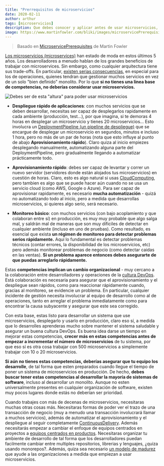 ```yaml
---
title: "Prerrequisitos de microservicios"
date: 2020-02-11
author: arthur
tags: [microservicios]
description: Que debes conocer y aplicar antes de usar microservicios, microservices, o sino tendras graves problemas traducido de Martin Fowler
image: https://www.martinfowler.com/bliki/images/microservicePrerequisites/sketch.png
---
```


> Basado en [MicroservicePrerequisites](https://www.martinfowler.com/bliki/MicroservicePrerequisites.html) de Martin Fowler

[Los microservicios (microservices)][1] han estado de moda en estos últimos 5 años. Los desarrolladores a menudo hablan de los grandes beneficios de trabajar con microservices. Sin embargo, como cualquier arquitectura tiene sus trade-offs. En particular, [existen serias consecuencias][1], en especial para los de operaciones, quienes tendran que gestionar muchos servicios en vez de un solo "bien definido" monolito. Por lo que **si no tienes una linea base de competencias, no deberías considerar usar microservicios.**

![Debes ser de esta "altura" para poder usar microservicios](https://www.martinfowler.com/bliki/images/microservicePrerequisites/sketch.png)

- **Despliegue rápido de aplicaciones**: con muchos servicios que se deben desarrollar, necesitas ser capaz de desplegarlos rapidamente en cada ambiente (producción, test...), por que imagina, si te demoras 4 horas en desplegar un microservicio y tienes 20 microservicios... Esto involucra un [DeploymentPipeline (un pipeline de despliegue)](https://www.martinfowler.com/bliki/DeploymentPipeline.html) que se encargue de desplegar un microservicio en segundos, minutos e incluso 1 hora, pero no más de un par de horas (nota que esto influye al punto de abajo **Aprovisionamiento rápido**). Claro quiza al inicio empiezes desplegando manualmente, automatizando alguna parte del DeploymentPipeline, pero gradualmente llegando a automatizar prácticamente todo.

- **Aprovisionamiento rápido**: debes ser capaz de levantar y correr un nuevo servidor (servidores donde están alojados tus microservicios) en cuestión de horas. Claro, esto es algo natural si usas [CloudComputing](https://www.martinfowler.com/bliki/CloudComputing.html), pero tambien es algo que se puede hacer aún cuando no se usa un servicio cloud (como AWS, Google o Azure). Para ser capaz de aprovisionar rapidamente, es necesario **mucha automatización** - quizá no automatizando todo al inicio, pero a medida que desarrollas microservicios, si quieres algo serio, será necesario.

- **Monitoreo básico**: con muchos servicios (con bajo acoplamiento y que colaboran entre sí) en producción, es muy muy probable que algo salga mal, y saldrán mal de maneras que son muy dificiles de detectar en cualquier ambiente (incluso en uno de pruebas). Como resultado, es esencial que exista **un régimen de monitoreo para detectar problemas serios rápidamente.** Aquí lo fundamental es detectar problemas técnicos (contar errores, la disponibilidad de los microservicios, etc) pero además monitorear problemas de negocio (como detectar caidas en las ventas). **Si un problema aparece entonces debes asegurarte de que puedas arreglarlo rápidamente.**

Estas **competencias implican un cambio organizacional** - muy cercano a la colaboración entre desarrolladores y operaciones de la [cultura DevOps](https://www.martinfowler.com/bliki/DevOpsCulture.html). Está colaboración es necesaria para asegurar que el aprovisionamiento y el despliegue sean rápidos, como para reaccionar rápidamente cuando, gracias al monitoreo, se evidencie un problema. En particular, cualquier incidente de gestión necesita involucrar al equipo de desarrollo como al de operaciones, tanto en arreglar el problema inmediatamente como para encontrar la causa subyacente y asegurar que este sea corregido.

Con esta base, estas listo para desarrollar un sistema que use microservicios, desplegarlo y usarlo en producción, claro eso sí, a medida que lo desarrolles aprenderas mucho sobre mantener el sistema saludable y asegurar un buena cultura DevOps. Es buena idea darse un tiempo en mejorar estas competencias, **crecer más en estas competencias antes de empezar a incrementar el número de microservicios** de tu sistema, por que eso sí es otra cosa trabajar con 500 microservicios a simplemente trabajar con 10 o 20 microservicios.

**Si aún no tienes estas competencias, deberías asegurar que tu equipo los desarrolle**, de tal forma que esten preparados cuando llegue el tiempo de poner un sistema de microservicios en producción. De hecho, **debes buscar tener estas competencias al desarrollar la mayoría de sistemas de software**, incluso al desarrollar un monolito. Aunque no esten universalmente presentes en cualquier organización de software, existen muy pocos lugares donde estás no deberían ser prioridad.

Cuando trabajes con más de decenas de microservicios, necesitaras muchas otras cosas más. Necesitaras formas de poder ver el trazo de una transacción de negocio (muy a menudo una transacción involucrará llamar a muchos servicios), además de automatizar el aprovisionamiento y el despliegue al seguir completamente [ContinuousDelivery](https://www.martinfowler.com/bliki/ContinuousDelivery.html). Además necesitarás empezar a cambiar el enfoque de equipos centrados en proyectos a [equipos centrados en productos](https://www.martinfowler.com/articles/microservices.html#OrganizedAroundBusinessCapabilities). Necesitaras organizar tu ambiente de desarrollo de tal forma que los desarrolladores puedan facilmente cambiar entre multiples repositorios, librerias y lenguajes, ¿quiza usando monorepos?. Además, quiza sea necesario [un modelo de madurez](https://www.martinfowler.com/bliki/MaturityModel.html) que ayude a las organizaciones a medida que empiezan a usar microservicios.

[1]: /posts/microservicios-que-son-cuando-usarlos-y-como-construirlos
